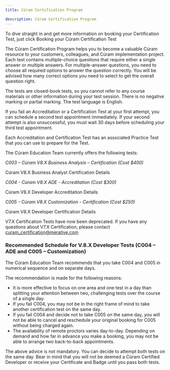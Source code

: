 ```yaml
---
title: Cúram Certification Program

description: Cúram Certification Program
---
```


To dive straight in and get more information on booking your Certification Test, just click <Link to="/spm/education/booking_tests">Booking your Cúram Certification Test</Link>

The Cúram Certification Program helps you to become a valuable Cúram resource to your customers, colleagues, and Cúram implementation project.
Each test contains multiple-choice questions that require either a single answer or multiple answers. For multiple-answer questions, you need to choose all required options to answer the question correctly. You will be advised how many correct options you need to select to get the overall question right.

The tests are closed-book tests, so you cannot refer to any course materials or other information during your test session. There is no negative marking or partial marking. The test language is English.

If you fail an Accreditation or a Certification Test at your first attempt, you can schedule a second test appointment immediately. If your second attempt is also unsuccessful, you must wait 30 days before scheduling your third test appointment.

Each Accreditation and Certification Test has an associated Practice Test that you can use to prepare for the Test.

The Cúram Education Team currently offers the following tests:

*C003 – Cúram V8.X Business Analysis – Certification (Cost $400)*

<Link to="/spm/education/ba_certification_v8">Cúram V8.X Business Analyst Certification Details</Link>

*C004 - Cúram V8.X ADE - Accreditation (Cost $300)*

<Link to="/spm/education/ade_certification_v8">Cúram V8.X Developer Accreditation Details</Link>

*C005 - Cúram V8.X Customization - Certification (Cost $250)*

<Link to="/spm/education/dev_certification_v8">Cúram V8.X Developer Certification Details</Link>

V7.X Certification Tests have now been deprecated. If you have any questions about V7.X Certification, please contact [curam_certification@merative.com](mailto:curam_certification@merative.com)

### Recommended Schedule for V.8.X Developer Tests (C004 – ADE and C005 – Customization)

The Cúram Education Team recommends that you take C004 and C005 in numerical sequence and on separate days.

<!--TL;DR watch this video if you don't want to read all of the explanation below
<video src="V8DeveloperCertPresentation.mp4" width="320" height="240" controls></video>-->

The recommendation is made for the following reasons:

+ It is more effective to focus on one area and one test in a day than splitting your attention between two, challenging tests over the course of a single day.
+ If you fail C004, you may not be in the right frame of mind to take another certification test on the same day.
+ If you fail C004 and decide not to take C005 on the same day, you will not be able to cancel and reschedule your original booking for C005 without being charged again.
+ The availability of remote proctors varies day-to-day. Depending on demand and how far in advance you make a booking, you may not be able to arrange two back-to-back appointments.

The above advice is not mandatory. You can decide to attempt both tests on the same day. Bear in mind that you will not be deemed a Cúram Certified Developer or receive your Certificate and Badge until you pass both tests.
